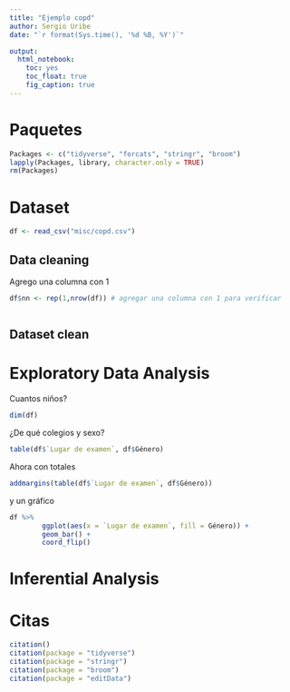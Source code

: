 ```yaml
---
title: "Ejemplo copd"
author: Sergio Uribe
date: "`r format(Sys.time(), '%d %B, %Y')`"

output: 
  html_notebook: 
    toc: yes
    toc_float: true
    fig_caption: true
---
```



# Paquetes

```r
Packages <- c("tidyverse", "forcats", "stringr", "broom")
lapply(Packages, library, character.only = TRUE)
rm(Packages)
```

# Dataset
```r
df <- read_csv("misc/copd.csv")
```


## Data cleaning
Agrego una columna con 1
```r
df$nn <- rep(1,nrow(df)) # agregar una columna con 1 para verificar



```

## Dataset clean

# Exploratory Data Analysis

Cuantos niños?
```r
dim(df)
```

¿De qué colegios y sexo?
```r
table(df$`Lugar de examen`, df$Género)
```
Ahora con totales
```r
addmargins(table(df$`Lugar de examen`, df$Género))
```
y un gráfico

```r
df %>% 
        ggplot(aes(x = `Lugar de examen`, fill = Género)) + 
        geom_bar() +
        coord_flip()
```


# Inferential Analysis

# Citas

```r
citation()
citation(package = "tidyverse")
citation(package = "stringr")
citation(package = "broom")
citation(package = "editData")
```